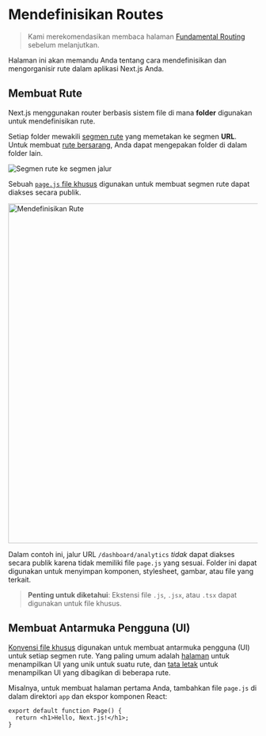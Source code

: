 
# Mendefinisikan Routes

> Kami merekomendasikan membaca halaman [Fundamental Routing](/docs/app/building-your-application/routing) sebelum melanjutkan.

Halaman ini akan memandu Anda tentang cara mendefinisikan dan mengorganisir rute dalam aplikasi Next.js Anda.

## Membuat Rute

Next.js menggunakan router berbasis sistem file di mana **folder** digunakan untuk mendefinisikan rute.

Setiap folder mewakili [segmen rute](/docs/app/building-your-application/routing#segmen-rute) yang memetakan ke segmen **URL**. Untuk membuat [rute bersarang](/docs/app/building-your-application/routing#rute-bersarang-nested-routes), Anda dapat mengepakan folder di dalam folder lain.

![Segmen rute ke segmen jalur](https://nextjs.org/_next/image?url=%2Fdocs%2Fdark%2Froute-segments-to-path-segments.png&w=1920&q=75&dpl=dpl_JAMnhWMXXnjUMASoC6DujN1XhoEg)

Sebuah [`page.js` file khusus](/docs/app/building-your-application/routing/pages-and-layouts#halaman) digunakan untuk membuat segmen rute dapat diakses secara publik.

<Image
  alt="Mendefinisikan Rute"
  srcLight="https://nextjs.org/_next/image?url=%2Fdocs%2Fdark%2Fdefining-routes.png&w=1920&q=75&dpl=dpl_JAMnhWMXXnjUMASoC6DujN1XhoEg"
  srcDark="https://nextjs.org/_next/image?url=%2Fdocs%2Fdark%2Fdefining-routes.png&w=1920&q=75&dpl=dpl_JAMnhWMXXnjUMASoC6DujN1XhoEg"
  width="1600"
  height="687"
/>

Dalam contoh ini, jalur URL `/dashboard/analytics` _tidak_ dapat diakses secara publik karena tidak memiliki file `page.js` yang sesuai. Folder ini dapat digunakan untuk menyimpan komponen, stylesheet, gambar, atau file yang terkait.

> **Penting untuk diketahui**: Ekstensi file `.js`, `.jsx`, atau `.tsx` dapat digunakan untuk file khusus.

## Membuat Antarmuka Pengguna (UI)

[Konvensi file khusus](/docs/app/building-your-application/routing#konvensi-file) digunakan untuk membuat antarmuka pengguna (UI) untuk setiap segmen rute. Yang paling umum adalah [halaman](/docs/app/building-your-application/routing/pages-and-layouts#halaman) untuk menampilkan UI yang unik untuk suatu rute, dan [tata letak](/docs/app/building-your-application/routing/pages-and-layouts#layouts) untuk menampilkan UI yang dibagikan di beberapa rute.

Misalnya, untuk membuat halaman pertama Anda, tambahkan file `page.js` di dalam direktori `app` dan ekspor komponen React:

```tsx filename="app/page.tsx" switcher
export default function Page() {
  return <h1>Hello, Next.js!</h1>;
}
```
